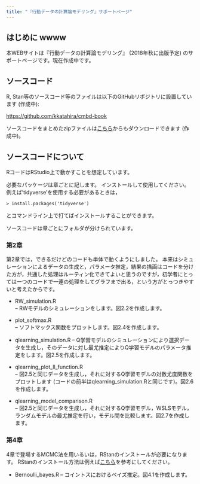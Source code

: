 ```yaml
---
title: "『行動データの計算論モデリング』サポートページ"
---
```


## はじめに wwww

本WEBサイトは『行動データの計算論モデリング』 (2018年秋に出版予定) のサポートページです。現在作成中です。

## ソースコード

R, Stan等のソースコード等のファイルは以下のGitHubリポジトリに設置しています (作成中):

[https://github.com/kkatahira/cmbd-book](https://github.com/kkatahira/cmbd-book)

ソースコードをまとめたzipファイルは[こちら](./codes/qlearning_simulation.zip)からもダウンロードできます (作成中)。


## ソースコードについて

RコードはRStudio上で動かすことを想定しています。

必要なパッケージは章ごとに記します。
インストールして使用してください。
例えば'tidyverse'を使用する必要があるときは，

`> install.packages('tidyverse')`

とコマンドライン上で打てばインストールすることができます。

ソースコードは章ごとにフォルダが分けられています。

### 第2章

第2章では，できるだけどのコードも単体で動くようにしました。
本来はシミュレーションによるデータの生成と，パラメータ推定，結果の描画はコードを分けた方が，共通した処理はルーティン化できてよいと思うのですが，初学者にとっては一つのコードで一連の処理をしてグラフまで出る，という方がとっつきやすいと考えたからです。

- RW_simulation.R	
-- RWモデルのシミュレーションをします。図2.2を作成します。

- plot_softmax.R	
-- ソフトマックス関数をプロットします。図2.4を作成します。

- qlearning_simulation.R
-- Q学習モデルのシミュレーションにより選択データを生成し，そのデータに対し最尤推定によりQ学習モデルのパラメータ推定をします。図2.5を作成します。

- qlearning_plot_ll_function.R	
-- 図2.5と同じデータを生成し，それに対するQ学習モデルの対数尤度関数をプロットします (コードの前半はqlearning_simulation.Rと同じです)。図2.6を作成します。

- qlearning_model_comparison.R	
-- 図2.5と同じデータを生成し，それに対するQ学習モデル，WSLSモデル，ランダムモデルの最尤推定を行い，モデル間を比較します。図2.7を作成します。

### 第4章

4章で登場するMCMC法を用いるいは，RStanのインストールが必要になります。
RStanのインストール方法は例えば[こちら](https://github.com/stan-dev/rstan/wiki/RStan-Getting-Started-(Japanese))を参考にしてください。

- Bernoulli_bayes.R
-- コイントスにおけるベイズ推定。図4.1を作成します。


